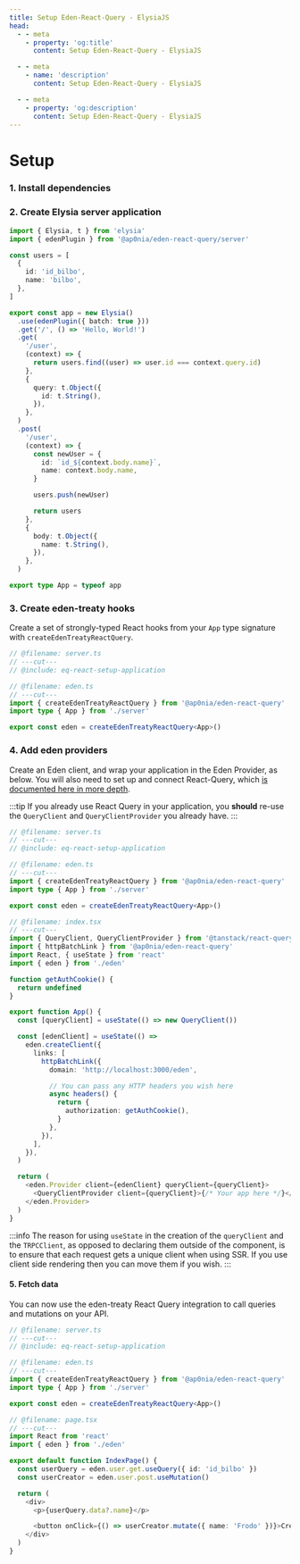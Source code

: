 ```yaml
---
title: Setup Eden-React-Query - ElysiaJS
head:
  - - meta
    - property: 'og:title'
      content: Setup Eden-React-Query - ElysiaJS

  - - meta
    - name: 'description'
      content: Setup Eden-React-Query - ElysiaJS

  - - meta
    - property: 'og:description'
      content: Setup Eden-React-Query - ElysiaJS
---
```



# Setup

### 1. Install dependencies

<PackageManagerTabs command="install @ap0nia/eden-svelte-query @tanstack/react-query" />

### 2. Create Elysia server application

```typescript twoslash include eq-react-setup-application title=server.ts
import { Elysia, t } from 'elysia'
import { edenPlugin } from '@ap0nia/eden-react-query/server'

const users = [
  {
    id: 'id_bilbo',
    name: 'bilbo',
  },
]

export const app = new Elysia()
  .use(edenPlugin({ batch: true }))
  .get('/', () => 'Hello, World!')
  .get(
    '/user',
    (context) => {
      return users.find((user) => user.id === context.query.id)
    },
    {
      query: t.Object({
        id: t.String(),
      }),
    },
  )
  .post(
    '/user',
    (context) => {
      const newUser = {
        id: `id_${context.body.name}`,
        name: context.body.name,
      }

      users.push(newUser)

      return users
    },
    {
      body: t.Object({
        name: t.String(),
      }),
    },
  )

export type App = typeof app
```

### 3. Create eden-treaty hooks

Create a set of strongly-typed React hooks from your `App` type signature with `createEdenTreatyReactQuery`.

```typescript twoslash include eq-react-setup-client title=eden.ts
// @filename: server.ts
// ---cut---
// @include: eq-react-setup-application

// @filename: eden.ts
// ---cut---
import { createEdenTreatyReactQuery } from '@ap0nia/eden-react-query'
import type { App } from './server'

export const eden = createEdenTreatyReactQuery<App>()
```

### 4. Add eden providers

Create an Eden client, and wrap your application in the Eden Provider, as below.
You will also need to set up and connect React-Query,
which [is documented here in more depth](https://tanstack.com/query/latest/docs/framework/react/quick-start).

:::tip
If you already use React Query in your application,
you **should** re-use the `QueryClient` and `QueryClientProvider` you already have.
:::

```typescript twoslash title=index.tsx
// @filename: server.ts
// ---cut---
// @include: eq-react-setup-application

// @filename: eden.ts
// ---cut---
import { createEdenTreatyReactQuery } from '@ap0nia/eden-react-query'
import type { App } from './server'

export const eden = createEdenTreatyReactQuery<App>()

// @filename: index.tsx
// ---cut---
import { QueryClient, QueryClientProvider } from '@tanstack/react-query'
import { httpBatchLink } from '@ap0nia/eden-react-query'
import React, { useState } from 'react'
import { eden } from './eden'

function getAuthCookie() {
  return undefined
}

export function App() {
  const [queryClient] = useState(() => new QueryClient())

  const [edenClient] = useState(() =>
    eden.createClient({
      links: [
        httpBatchLink({
          domain: 'http://localhost:3000/eden',

          // You can pass any HTTP headers you wish here
          async headers() {
            return {
              authorization: getAuthCookie(),
            }
          },
        }),
      ],
    }),
  )

  return (
    <eden.Provider client={edenClient} queryClient={queryClient}>
      <QueryClientProvider client={queryClient}>{/* Your app here */}</QueryClientProvider>
    </eden.Provider>
  )
}
```

:::info
The reason for using `useState` in the creation of the `queryClient` and the `TRPCClient`,
as opposed to declaring them outside of the component, is to ensure that each request gets a unique client when using SSR.
If you use client side rendering then you can move them if you wish.
:::

#### 5. Fetch data

You can now use the eden-treaty React Query integration to call queries and mutations on your API.

```typescript twoslash title=page.tsx
// @filename: server.ts
// ---cut---
// @include: eq-react-setup-application

// @filename: eden.ts
// ---cut---
import { createEdenTreatyReactQuery } from '@ap0nia/eden-react-query'
import type { App } from './server'

export const eden = createEdenTreatyReactQuery<App>()

// @filename: page.tsx
// ---cut---
import React from 'react'
import { eden } from './eden'

export default function IndexPage() {
  const userQuery = eden.user.get.useQuery({ id: 'id_bilbo' })
  const userCreator = eden.user.post.useMutation()

  return (
    <div>
      <p>{userQuery.data?.name}</p>

      <button onClick={() => userCreator.mutate({ name: 'Frodo' })}>Create Frodo</button>
    </div>
  )
}
```
